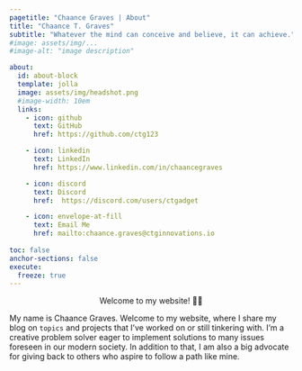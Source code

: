 ```yaml
---
pagetitle: "Chaance Graves | About"
title: "Chaance T. Graves"
subtitle: "Whatever the mind can conceive and believe, it can achieve."
#image: assets/img/...
#image-alt: "image description"

about:
  id: about-block
  template: jolla
  image: assets/img/headshot.png
  #image-width: 10em
  links:
    - icon: github
      text: GitHub
      href: https://github.com/ctg123

    - icon: linkedin
      text: LinkedIn
      href: https://www.linkedin.com/in/chaancegraves

    - icon: discord
      text: Discord
      href:  https://discord.com/users/ctgadget

    - icon: envelope-at-fill
      text: Email Me
      href: mailto:chaance.graves@ctginnovations.io
   
toc: false
anchor-sections: false
execute: 
  freeze: true
---
```


::: {#about-block}
:::

<p style="text-align:center;">Welcome to my website! 👋🏾</p>

My name is Chaance Graves. Welcome to my website, where I share my blog on `topics` and projects that I’ve worked on or still tinkering with. I’m a creative problem solver eager to implement solutions to many issues foreseen in our modern society. In addition to that, I am also a big advocate for giving back to others who aspire to follow a path like mine.

